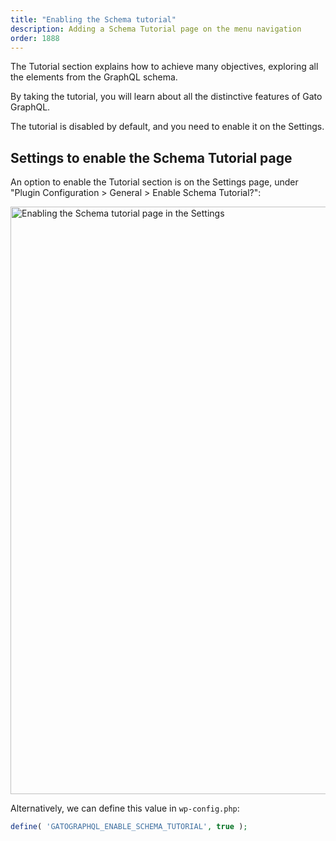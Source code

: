 ```yaml
---
title: "Enabling the Schema tutorial"
description: Adding a Schema Tutorial page on the menu navigation
order: 1888
---
```


The Tutorial section explains how to achieve many objectives, exploring all the elements from the GraphQL schema.

By taking the tutorial, you will learn about all the distinctive features of Gato GraphQL.

The tutorial is disabled by default, and you need to enable it on the Settings.

## Settings to enable the Schema Tutorial page

An option to enable the Tutorial section is on the Settings page, under "Plugin Configuration > General > Enable Schema Tutorial?":

<Image
  src="/assets/guides/upstream/settings-hide-tutorial-page.png"
  width="1024"
  height="940"
  alt="Enabling the Schema tutorial page in the Settings"
  caption="Enabling the Schema tutorial page in the Settings"
/>

Alternatively, we can define this value in `wp-config.php`:

```php
define( 'GATOGRAPHQL_ENABLE_SCHEMA_TUTORIAL', true );
```
